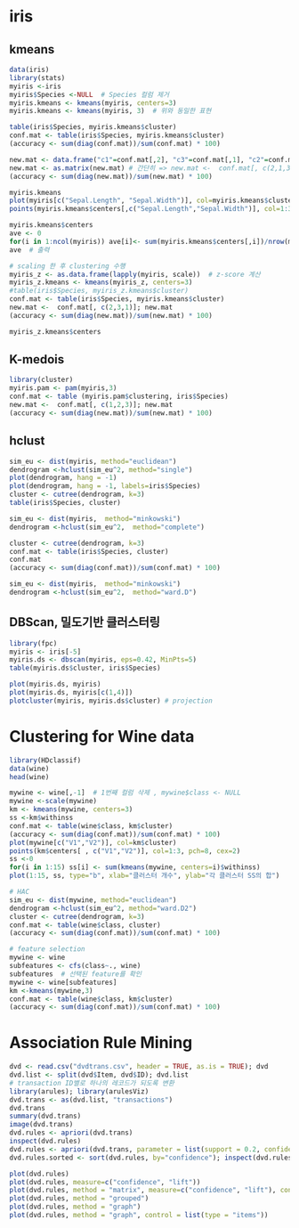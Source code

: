 # iris
## kmeans
```r
data(iris)
library(stats)
myiris <-iris
myiris$Species <-NULL  # Species 컬럼 제거
myiris.kmeans <- kmeans(myiris, centers=3)
myiris.kmeans <- kmeans(myiris, 3)  # 위와 동일한 표현

table(iris$Species, myiris.kmeans$cluster)
conf.mat <- table(iris$Species, myiris.kmeans$cluster)
(accuracy <- sum(diag(conf.mat))/sum(conf.mat) * 100)

new.mat <- data.frame("c1"=conf.mat[,2], "c3"=conf.mat[,1], "c2"=conf.mat[,3])
new.mat <- as.matrix(new.mat) # 간단히 => new.mat <-  conf.mat[, c(2,1,3)]
(accuracy <- sum(diag(new.mat))/sum(new.mat) * 100)

myiris.kmeans
plot(myiris[c("Sepal.Length", "Sepal.Width")], col=myiris.kmeans$cluster)
points(myiris.kmeans$centers[,c("Sepal.Length","Sepal.Width")], col=1:3, pch="*", cex=5)

myiris.kmeans$centers
ave <- 0
for(i in 1:ncol(myiris)) ave[i]<- sum(myiris.kmeans$centers[,i])/nrow(myiris.kmeans$centers)
ave  # 출력 

# scaling 한 후 clustering 수행
myiris_z <- as.data.frame(lapply(myiris, scale))  # z-score 계산
myiris_z.kmeans <- kmeans(myiris_z, centers=3)
#table(iris$Species, myiris_z.kmeans$cluster)
conf.mat <- table(iris$Species, myiris.kmeans$cluster)
new.mat <-  conf.mat[, c(2,3,1)]; new.mat
(accuracy <- sum(diag(new.mat))/sum(new.mat) * 100)

myiris_z.kmeans$centers
```

## K-medois
```r
library(cluster)
myiris.pam <- pam(myiris,3)
conf.mat <- table (myiris.pam$clustering, iris$Species)
new.mat <-  conf.mat[, c(1,2,3)]; new.mat
(accuracy <- sum(diag(new.mat))/sum(new.mat) * 100)
```

## hclust
```r
sim_eu <- dist(myiris, method="euclidean")
dendrogram <-hclust(sim_eu^2, method="single")
plot(dendrogram, hang = -1)
plot(dendrogram, hang = -1, labels=iris$Species)
cluster <- cutree(dendrogram, k=3)
table(iris$Species, cluster)

sim_eu <- dist(myiris,  method="minkowski")
dendrogram <-hclust(sim_eu^2,  method="complete")

cluster <- cutree(dendrogram, k=3)
conf.mat <- table(iris$Species, cluster)
conf.mat
(accuracy <- sum(diag(conf.mat))/sum(conf.mat) * 100)

sim_eu <- dist(myiris,  method="minkowski")
dendrogram <-hclust(sim_eu^2,  method="ward.D")

```


## DBScan, 밀도기반 클러스터링
```r
library(fpc)
myiris <- iris[-5]
myiris.ds <- dbscan(myiris, eps=0.42, MinPts=5)
table(myiris.ds$cluster, iris$Species)

plot(myiris.ds, myiris)
plot(myiris.ds, myiris[c(1,4)])
plotcluster(myiris, myiris.ds$cluster) # projection

```


# Clustering for Wine data
```r
library(HDclassif)
data(wine)
head(wine)

mywine <- wine[,-1]  # 1번째 컬럼 삭제 , mywine$class <- NULL
mywine <-scale(mywine)
km <- kmeans(mywine, centers=3)
ss <-km$withinss
conf.mat <- table(wine$class, km$cluster)
(accuracy <- sum(diag(conf.mat))/sum(conf.mat) * 100)
plot(mywine[c("V1","V2")], col=km$cluster)
points(km$centers[ , c("V1","V2")], col=1:3, pch=8, cex=2)
ss <-0
for(i in 1:15) ss[i] <- sum(kmeans(mywine, centers=i)$withinss)
plot(1:15, ss, type="b", xlab="클러스터 개수", ylab="각 클러스터 SS의 합")

# HAC
sim_eu <- dist(mywine, method="euclidean")
dendrogram <-hclust(sim_eu^2, method="ward.D2")
cluster <- cutree(dendrogram, k=3)
conf.mat <- table(wine$class, cluster)
(accuracy <- sum(diag(conf.mat))/sum(conf.mat) * 100)

# feature selection
mywine <- wine
subfeatures <- cfs(class~., wine)
subfeatures  # 선택된 feature를 확인
mywine <- wine[subfeatures]
km <-kmeans(mywine,3)
conf.mat <- table(wine$class, km$cluster)
(accuracy <- sum(diag(conf.mat))/sum(conf.mat) * 100)
```

# Association Rule Mining
```r
dvd <- read.csv("dvdtrans.csv", header = TRUE, as.is = TRUE); dvd
dvd.list <- split(dvd$Item, dvd$ID); dvd.list
# transaction ID별로 하나의 레코드가 되도록 변환
library(arules); library(arulesViz)
dvd.trans <- as(dvd.list, "transactions")
dvd.trans
summary(dvd.trans)
image(dvd.trans)
dvd.rules <- apriori(dvd.trans)
inspect(dvd.rules)
dvd.rules <- apriori(dvd.trans, parameter = list(support = 0.2, confidence = 0.6)); inspect(dvd.rules)
dvd.rules.sorted <- sort(dvd.rules, by="confidence"); inspect(dvd.rules.sorted)

plot(dvd.rules)
plot(dvd.rules, measure=c("confidence", "lift"))
plot(dvd.rules, method = "matrix", measure=c("confidence", "lift"), control=list(reorder=TRUE))
plot(dvd.rules, method = "grouped")
plot(dvd.rules, method = "graph")
plot(dvd.rules, method = "graph", control = list(type = "items"))
```




